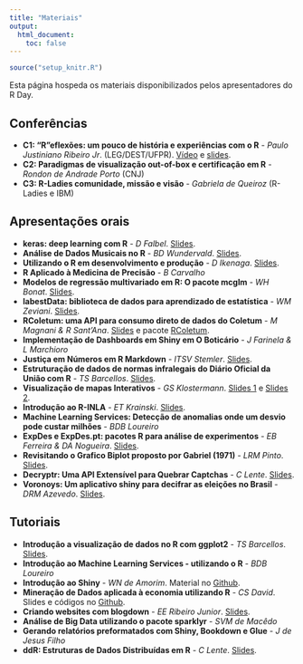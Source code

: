 ```yaml
---
title: "Materiais"
output:
  html_document:
    toc: false
---
```


```r
source("setup_knitr.R")
```

Esta página hospeda os materiais disponibilizados pelos apresentadores
do R Day.

## Conferências

- **C1: "R"eflexões: um pouco de história e experiências com o R** - *Paulo
Justiniano Ribeiro Jr*. (LEG/DEST/UFPR).
[Vídeo](https://youtu.be/fnGvDEkjZy0) e
[slides](http://www.leg.ufpr.br/~paulojus/RDay2018).
- **C2: Paradigmas de visualização out-of-box e certificação em R** - *Rondon
de Andrade Porto* (CNJ)
- **C3: R-Ladies comunidade, missão e visão** - *Gabriela de Queiroz*
(R-Ladies e IBM)

## Apresentações orais

- **keras: deep learning com R** - *D Falbel*. [Slides](http://rday-keras.curso-r.com).
- **Análise de Dados Musicais no R** - *BD Wundervald*. [Slides](materiais/BD_Wundervald.pdf).
- **Utilizando o R em desenvolvimento e produção** - *D Ikenaga*. [Slides](materiais/ikenaga/presentation.html).
- **R Aplicado à Medicina de Precisão** - *B Carvalho*
- **Modelos de regressão multivariado em R: O pacote mcglm** - *WH
  Bonat*. [Slides](materiais/WH_Bonat.pdf).
- **labestData: biblioteca de dados para aprendizado de estatística** - *WM
Zeviani*. [Slides](materiais/labestData.pdf).
- **RColetum: uma API para consumo direto de dados do Coletum** - *M Magnani
& R Sant'Ana*. [Slides](materiais/Apresentacao_RDay_RColetum_ver00.pdf)
e pacote [RColetum](https://github.com/geo-sapiens/RColetum).
- **Implementação de Dashboards em Shiny em O Boticário** - *J Farinela & L
Marchioro*
- **Justiça em Números em R Markdown** - *ITSV Stemler*.
  [Slides](materiais/ITSV_Stemler.pdf).
- **Estruturação de dados de normas infralegais do Diário Oficial da União
com R** - *TS Barcellos*.  [Slides](materiais/rdou_tomas.pdf).
- **Visualização de mapas Interativos** - *GS Klostermann*. [Slides
  1](materiais/Gabriel_Sartori/mapa_pocket.html) e [Slides
  2](materiais/Gabriel_Sartori/mapa_imagem.html).
- **Introdução ao R-INLA** - *ET Krainski*. [Slides](materiais/rinlaintro.pdf).
- **Machine Learning Services: Detecção de anomalias onde um desvio pode
custar milhões** - *BDB Loureiro*
- **ExpDes e ExpDes.pt: pacotes R para análise de experimentos** - *EB
Ferreira & DA Nogueira*. [Slides](materiais/Apresentacao_ExpDes_RDay_2018.pdf).
- **Revisitando o Grafico Biplot proposto por Gabriel (1971)** - *LRM
  Pinto*. [Slides](materiais/LRM_Pinto.pdf).
- **Decryptr: Uma API Extensível para Quebrar Captchas** - *C Lente*.
  [Slides](http://decryptr.ctlente.com/).
- **Voronoys: Um aplicativo shiny para decifrar as eleições no Brasil** -
*DRM Azevedo*. [Slides](https://douglasmesquita.github.io/rday/).

## Tutoriais

- **Introdução a visualização de dados no R com ggplot2** - *TS Barcellos*. [Slides](materiais/intro_ggplo2_tomas.pdf).
- **Introdução ao Machine Learning Services - utilizando o R** - *BDB
  Loureiro*
- **Introdução ao Shiny** - *WN de Amorim*. Material no
  [Github](https://github.com/williamorim/apresentacao-rday).
- **Mineração de Dados aplicada à economia utilizando R** - *CS David*.
  Slides e códigos no [Github](https://github.com/ClaDavid/RDay).
- **Criando websites com blogdown** - *EE Ribeiro Junior*.
  [Slides](materiais/EE_RibeiroJr/index.html).
- **Análise de Big Data utilizando o pacote sparklyr** - *SVM de Macêdo*
- **Gerando relatórios preformatados com Shiny, Bookdown e Glue** - *J de
Jesus Filho*
- **ddR: Estruturas de Dados Distribuídas em R** - *C Lente*.
  [Slides](http://ddr.ctlente.com/).
